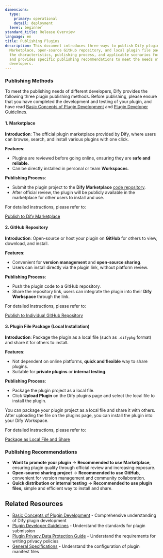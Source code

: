```yaml
---
dimensions:
  type:
    primary: operational
    detail: deployment
  level: beginner
standard_title: Release Overview
language: en
title: Publishing Plugins
description: This document introduces three ways to publish Dify plugins - official
  Marketplace, open-source GitHub repository, and local plugin file package. It details
  the characteristics, publishing process, and applicable scenarios for each method,
  and provides specific publishing recommendations to meet the needs of different
  developers.
---
```


### Publishing Methods

To meet the publishing needs of different developers, Dify provides the following three plugin publishing methods. Before publishing, please ensure that you have completed the development and testing of your plugin, and have read [Basic Concepts of Plugin Development](/plugin-dev-en/0111-getting-started-dify-plugin) and [Plugin Developer Guidelines](/plugin-dev-en/0312-contributor-covenant-code-of-conduct).

#### **1. Marketplace**

**Introduction**: The official plugin marketplace provided by Dify, where users can browse, search, and install various plugins with one click.

**Features**:

* Plugins are reviewed before going online, ensuring they are **safe and reliable**.
* Can be directly installed in personal or team **Workspaces**.

**Publishing Process**:

* Submit the plugin project to the **Dify Marketplace** [code repository](https://github.com/langgenius/dify-plugins).
* After official review, the plugin will be publicly available in the marketplace for other users to install and use.

For detailed instructions, please refer to:

[Publish to Dify Marketplace](/plugin-dev-en/0322-release-to-dify-marketplace)

#### 2. **GitHub Repository**

**Introduction**: Open-source or host your plugin on **GitHub** for others to view, download, and install.

**Features**:

* Convenient for **version management** and **open-source sharing**.
* Users can install directly via the plugin link, without platform review.

**Publishing Process**:

* Push the plugin code to a GitHub repository.
* Share the repository link, users can integrate the plugin into their **Dify Workspace** through the link.

For detailed instructions, please refer to:

[Publish to Individual GitHub Repository](/plugin-dev-en/0322-release-to-individual-github-repo)

#### 3. Plugin File Package (Local Installation)

**Introduction**: Package the plugin as a local file (such as `.difypkg` format) and share it for others to install.

**Features**:

* Not dependent on online platforms, **quick and flexible** way to share plugins.
* Suitable for **private plugins** or **internal testing**.

**Publishing Process**:

* Package the plugin project as a local file.
* Click **Upload Plugin** on the Dify plugins page and select the local file to install the plugin.

You can package your plugin project as a local file and share it with others. After uploading the file on the plugins page, you can install the plugin into your Dify Workspace.

For detailed instructions, please refer to:

[Package as Local File and Share](/plugin-dev-en/0322-release-by-file)

### **Publishing Recommendations**

* **Want to promote your plugin** → **Recommended to use Marketplace**, ensuring plugin quality through official review and increasing exposure.
* **Open-source sharing project** → **Recommended to use GitHub**, convenient for version management and community collaboration.
* **Quick distribution or internal testing** → **Recommended to use plugin files**, simple and efficient way to install and share.

## Related Resources

- [Basic Concepts of Plugin Development](/plugin-dev-en/0111-getting-started-dify-plugin) - Comprehensive understanding of Dify plugin development
- [Plugin Developer Guidelines](/plugin-dev-en/0312-contributor-covenant-code-of-conduct) - Understand the standards for plugin submission
- [Plugin Privacy Data Protection Guide](/plugin-dev-en/0312-privacy-protection-guidelines) - Understand the requirements for writing privacy policies
- [General Specifications](/plugin-dev-en/0411-general-specifications) - Understand the configuration of plugin manifest files
